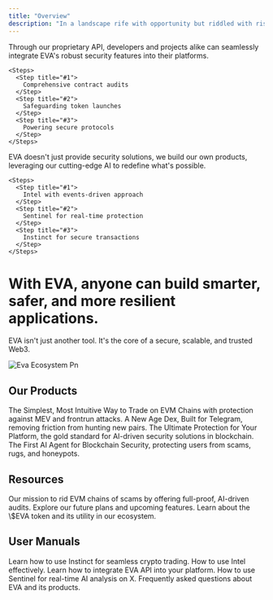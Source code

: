 ```yaml
---
title: "Overview"
description: "In a landscape rife with opportunity but riddled with risk, EVA stands as the unwavering guardian of EVM ecosystems. With our AI-powered, industry-defining security, we're not just protecting Web3; we're empowering its evolution."
---
```


<Columns cols={1}>
  <Card title="Seamless Integration" icon="memory">
    Through our proprietary API, developers and projects alike can seamlessly integrate EVA's robust security features into their platforms.

    <Steps>
      <Step title="#1">
        Comprehensive contract audits
      </Step>
      <Step title="#2">
        Safeguarding token launches
      </Step>
      <Step title="#3">
        Powering secure protocols
      </Step>
    </Steps>
  </Card>
  <Card title="Innovative Products" icon="palette">
    EVA doesn't just provide security solutions, we build our own products, leveraging our cutting-edge AI to redefine what's possible.

    <Steps>
      <Step title="#1">
        Intel with events-driven approach
      </Step>
      <Step title="#2">
        Sentinel for real-time protection
      </Step>
      <Step title="#3">
        Instinct for secure transactions
      </Step>
    </Steps>
  </Card>
</Columns>

<h1 style={{ color:"#f7941d",textAlign:"center" }}>
With EVA, anyone can build smarter, safer, and more resilient applications.

</h1>

<Warning>
  EVA isn't just another tool. It's the core of a secure, scalable, and trusted Web3.
</Warning>

![Eva Ecosystem Pn](/eva-ecosystem.png)

## Our Products

<Columns cols={2}>
  <Card title="Instinct" href="/Overview">
    The Simplest, Most Intuitive Way to Trade on EVM Chains with protection against MEV and frontrun attacks.
  </Card>
  <Card title="Intel" href="/Overview">
    A New Age Dex, Built for Telegram, removing friction from hunting new pairs.
  </Card>
  <Card title="API" href="/Overview">
    The Ultimate Protection for Your Platform, the gold standard for AI-driven security solutions in blockchain.
  </Card>
  <Card title="Sentinel" href="/Overview">
    The First AI Agent for Blockchain Security, protecting users from scams, rugs, and honeypots.
  </Card>
</Columns>

## Resources

<Columns cols={3}>
  <Card title="Vision" href="/Overview">
    Our mission to rid EVM chains of scams by offering full-proof, AI-driven audits.
  </Card>
  <Card title="Roadmap" href="/Overview">
    Explore our future plans and upcoming features.
  </Card>
  <Card title="Tokenomics" href="/Overview">
    Learn about the \$EVA token and its utility in our ecosystem.
  </Card>
</Columns>

## User Manuals

<Columns cols={3}>
  <Card title="Instict" href="/Overview">
    Learn how to use Instinct for seamless crypto trading.
  </Card>
  <Card title="Intel" href="/Overview">
    How to use Intel effectively.
  </Card>
  <Card title="API" href="/Overview">
    Learn how to integrate EVA API into your platform.
  </Card>
</Columns>

<Columns cols={2}>
  <Card title="Sentinel" href="/Overview">
    How to use Sentinel for real-time AI analysis on X.
  </Card>
  <Card title="FAQs" href="/Overview">
    Frequently asked questions about EVA and its products.
  </Card>
</Columns>